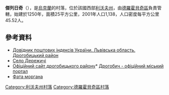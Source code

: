 {{coord|49|20|5|N|23|27|21|E|scale:100000|display=title}}

'''傑列日奇'''（{{lang-uk|Дережичі}}），是[[烏克蘭|烏克蘭]]的村落，位於該國西部[[利沃夫州|利沃夫州]]，由[[德羅霍貝奇區|德羅霍貝奇區]]負責管轄，始建於1250年，面積25平方公里，2001年人口1,138，人口密度每平方公里45.52人。

==參考資料==
*[http://www.uaidx.com/13/302/index Довідник поштових індексів України. Львівська область. Дрогобицький район] {{Wayback|url=http://www.uaidx.com/13/302/index |date=20160909185005 }}
* [http://gska2.rada.gov.ua/pls/z7502/A005?rdat1=21.06.2006&rf7571=19454 Село Дережичі]{{dead link|date=2017年11月 |bot=InternetArchiveBot |fix-attempted=yes }}
* [https://web.archive.org/web/20100706210815/http://www.rajon.drohobych.com.ua/ Офіційний сайт дрогобицького району]* [http://www.drohobych.com Дрогобич - офіційний міський портал]{{Wayback|url=http://www.rajon.drohobych.com.ua/ |date=20100706210815 }}
* [https://web.archive.org/web/20180902180200/https://fata-morgana.com.ua/ Фата моргана]

{{DEFAULTSORT:Дережичі}}
[[Category:利沃夫州村落|Category:利沃夫州村落]]
[[Category:德羅霍貝奇區村落|Category:德羅霍貝奇區村落]]


{{Lviv-geo-stub}}